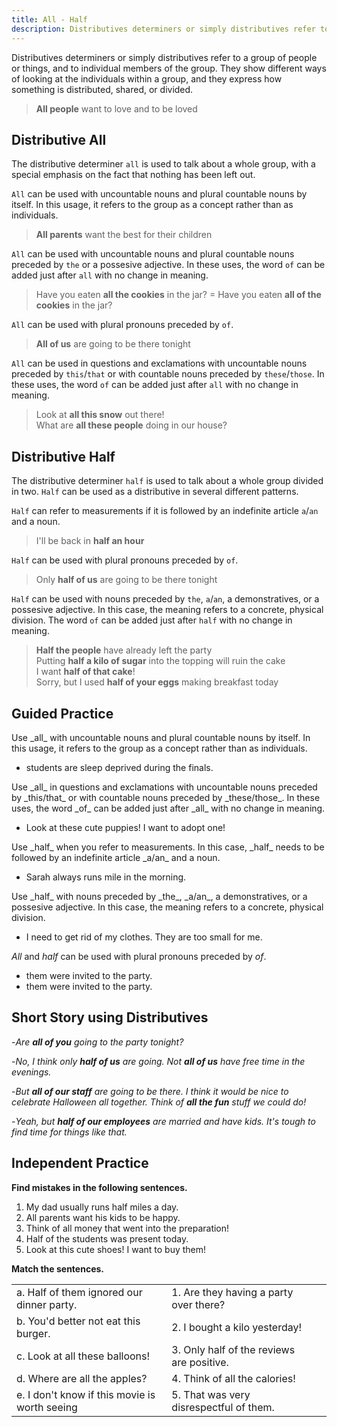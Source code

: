 ```yaml
---
title: All - Half
description: Distributives determiners or simply distributives refer to a group of people or things, and to individual members of the group
---
```


Distributives determiners or simply distributives refer to a group of people or things, and to individual members of the group. They show different ways of looking at the individuals within a group, and they express how something is distributed, shared, or divided.

> **All people** want to love and to be loved

## Distributive All

The distributive determiner `all` is used to talk about a whole group, with a special emphasis on the fact that nothing has been left out.

`All` can be used with uncountable nouns and plural countable nouns by itself. In this usage, it refers to the group as a concept rather than as individuals.

> **All parents** want the best for their children

`All` can be used with uncountable nouns and plural countable nouns preceded by `the` or a possesive adjective. In these uses, the word `of` can be added just after `all` with no change in meaning.

> Have you eaten **all the cookies** in the jar? = Have you eaten **all of the cookies** in the jar?

`All` can be used with plural pronouns preceded by `of`.

> **All of us** are going to be there tonight

`All` can be used in questions and exclamations with uncountable nouns preceded by `this`/`that` or with countable nouns preceded by `these`/`those`. In these uses, the word `of` can be added just after `all` with no change in meaning.

> Look at **all this snow** out there!  
> What are **all these people** doing in our house?

## Distributive Half

The distributive determiner `half` is used to talk about a whole group divided in two. `Half` can be used as a distributive in several different patterns.

`Half` can refer to measurements if it is followed by an indefinite article `a`/`an` and a noun.

> I'll be back in **half an hour**

`Half` can be used with plural pronouns preceded by `of`.

> Only **half of us** are going to be there tonight

`Half` can be used with nouns preceded by `the`, `a`/`an`, a demonstratives, or a possesive adjective. In this case, the meaning refers to a concrete, physical division. The word `of` can be added just after `half` with no change in meaning.

> **Half the people** have already left the party  
> Putting **half a kilo of sugar** into the topping will ruin the cake  
> I want **half of that cake**!  
> Sorry, but I used **half of your eggs** making breakfast today

## Guided Practice

<Callout mt={8}>
  Use _all_ with uncountable nouns and plural countable nouns by itself. In this usage, it
  refers to the group as a concept rather than as individuals.
</Callout>

- <Blank /> students are sleep deprived during the finals. <Tooltip content="All" />

<Callout>
  Use _all_ in questions and exclamations with uncountable nouns preceded by _this/that_
  or with countable nouns preceded by _these/those_. In these uses, the word _of_ can be
  added just after _all_ with no change in meaning.
</Callout>

- Look at <Blank /> these cute puppies! I want to adopt one! <Tooltip content="all" />

<Callout>
  Use _half_ when you refer to measurements. In this case, _half_ needs to be followed by
  an indefinite article _a/an_ and a noun.
</Callout>

- Sarah always runs <Blank /> mile in the morning. <Tooltip content="half a" />

<Callout>
  Use _half_ with nouns preceded by _the_, _a/an_, a demonstratives, or a possesive
  adjective. In this case, the meaning refers to a concrete, physical division.
</Callout>

- I need to get rid of <Blank /> my clothes. They are too small for me. <Tooltip content="half (of)" />

<Callout>_All_ and _half_ can be used with plural pronouns preceded by _of_.</Callout>

- <Blank /> them were invited to the party. <Tooltip content="All of" />
- <Blank /> them were invited to the party. <Tooltip content="Half of" />

## Short Story using Distributives

-_Are **all of you** going to the party tonight?_

-_No, I think only **half of us** are going. Not **all of us** have free time in the evenings._

-_But **all of our staff** are going to be there. I think it would be nice to celebrate Halloween all together. Think of **all the fun** stuff we could do!_

-_Yeah, but **half of our employees** are married and have kids. It's tough to find time for things like that._

## Independent Practice

**Find mistakes in the following sentences.**

1. My dad usually runs half miles a day. <Tooltip content="a mile" />
2. All parents want his kids to be happy. <Tooltip content="their kids" />
3. Think of all money that went into the preparation! <Tooltip content="all the money" />
4. Half of the students was present today. <Tooltip content="were" />
5. Look at this cute shoes! I want to buy them! <Tooltip content="these" />

**Match the sentences.**

|                                               |                                           |                              |
| :-------------------------------------------- | :---------------------------------------- | :--------------------------- |
| a. Half of them ignored our dinner party.     | 1. Are they having a party over there?    | <Tooltip content="(a, 5)" /> |
| b. You'd better not eat this burger.          | 2. I bought a kilo yesterday!             | <Tooltip content="(b, 4)" /> |
| c. Look at all these balloons!                | 3. Only half of the reviews are positive. | <Tooltip content="(c, 1)" /> |
| d. Where are all the apples?                  | 4. Think of all the calories!             | <Tooltip content="(d, 2)" /> |
| e. I don't know if this movie is worth seeing | 5. That was very disrespectful of them.   | <Tooltip content="(e, 3)" /> |
